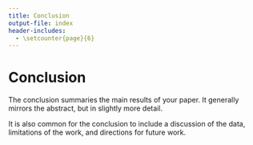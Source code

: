 ```yaml
---
title: Conclusion
output-file: index
header-includes:
  - \setcounter{page}{6}  
---
```


# Conclusion  {#conclusion}
The conclusion summaries the main results of your paper.
It generally mirrors the abstract, but in slightly more detail.

It is also common for the conclusion to include a discussion of the data, limitations of the work, and directions for future work.
